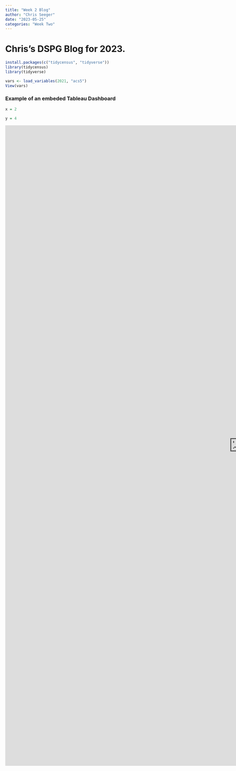 ```yaml
---
title: "Week 2 Blog"
author: "Chris Seeger"
date: "2023-05-25"
categories: "Week Two"
---
```


# Chris's DSPG Blog for 2023.

```r
install.packages(c("tidycensus", "tidyverse"))
library(tidycensus)
library(tidyverse)

vars <- load_variables(2021, "acs5")
View(vars)
```
### Example of an embeded Tableau Dashboard

```r
x = 2
```

```r
y = 4
```


```{=html}
<iframe width="1500px" height="2027px" style="border: 0px;" src="https://public.tableau.com/views/IowaLanguagesSpoken/Dashboard1"></iframe>
```
